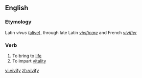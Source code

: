 ==English==
===Etymology===
Latin ''vivus'' ([[alive]]), through late Latin ''[[vivificare]]'' and French ''[[vivifier]]''

===Verb===
{{en-verb|vivifies|vivifying|vivified|vivified}}
#To bring to [[life]]
#To impart [[vitality]]

[[vi:vivify]]
[[zh:vivify]]